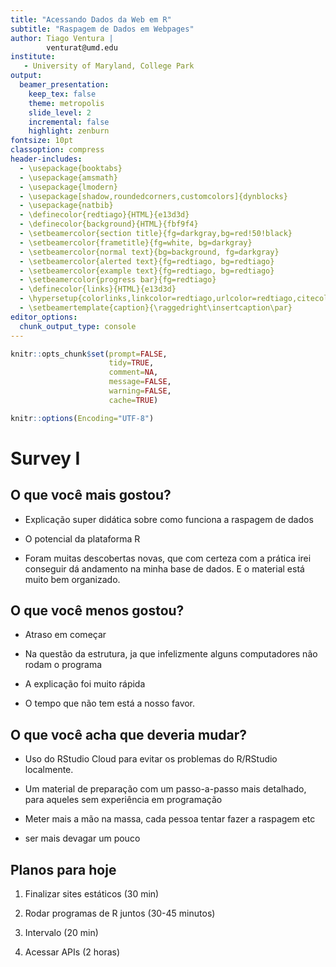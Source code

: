 ```yaml
---
title: "Acessando Dados da Web em R"
subtitle: "Raspagem de Dados em Webpages"
author: Tiago Ventura |
        venturat@umd.edu
institute: 
   - University of Maryland, College Park
output: 
  beamer_presentation:
    keep_tex: false
    theme: metropolis
    slide_level: 2 
    incremental: false
    highlight: zenburn 
fontsize: 10pt
classoption: compress
header-includes: 
  - \usepackage{booktabs}
  - \usepackage{amsmath}
  - \usepackage{lmodern}
  - \usepackage[shadow,roundedcorners,customcolors]{dynblocks}
  - \usepackage{natbib}
  - \definecolor{redtiago}{HTML}{e13d3d}
  - \definecolor{background}{HTML}{fbf9f4}
  - \setbeamercolor{section title}{fg=darkgray,bg=red!50!black}
  - \setbeamercolor{frametitle}{fg=white, bg=darkgray}
  - \setbeamercolor{normal text}{bg=background, fg=darkgray}
  - \setbeamercolor{alerted text}{fg=redtiago, bg=redtiago}
  - \setbeamercolor{example text}{fg=redtiago, bg=redtiago}
  - \setbeamercolor{progress bar}{fg=redtiago}
  - \definecolor{links}{HTML}{e13d3d}
  - \hypersetup{colorlinks,linkcolor=redtiago,urlcolor=redtiago,citecolor=blue}
  - \setbeamertemplate{caption}{\raggedright\insertcaption\par}
editor_options: 
  chunk_output_type: console
---
```

```r

knitr::opts_chunk$set(prompt=FALSE,
                      tidy=TRUE,
                      comment=NA,
                      message=FALSE,
                      warning=FALSE, 
                      cache=TRUE)

knitr::options(Encoding="UTF-8")

```

# Survey I

## O que você mais gostou?

+ Explicação super didática sobre como funciona a raspagem de dados

+ O potencial da plataforma R

+ Foram muitas descobertas novas, que com certeza com a prática irei conseguir dá andamento na minha base de dados. E o material está muito bem organizado.

## O que você menos gostou?

+ Atraso em começar

+ Na questão da estrutura, ja que infelizmente alguns computadores não rodam o programa

+ A explicação foi muito rápida

+ O tempo que não tem está a nosso favor.

## O que você acha que deveria mudar?

+ Uso do RStudio Cloud para evitar os problemas do R/RStudio localmente.

+ Um material de preparação com um passo-a-passo mais detalhado, para aqueles sem experiência em programação
 
+ Meter mais a mão na massa, cada pessoa tentar fazer a raspagem etc

+ ser mais devagar um pouco


## Planos para hoje

1. Finalizar sites estáticos (30 min)

2. Rodar programas de R juntos (30-45 minutos)

3. Intervalo (20 min)

4. Acessar APIs (2 horas)




 